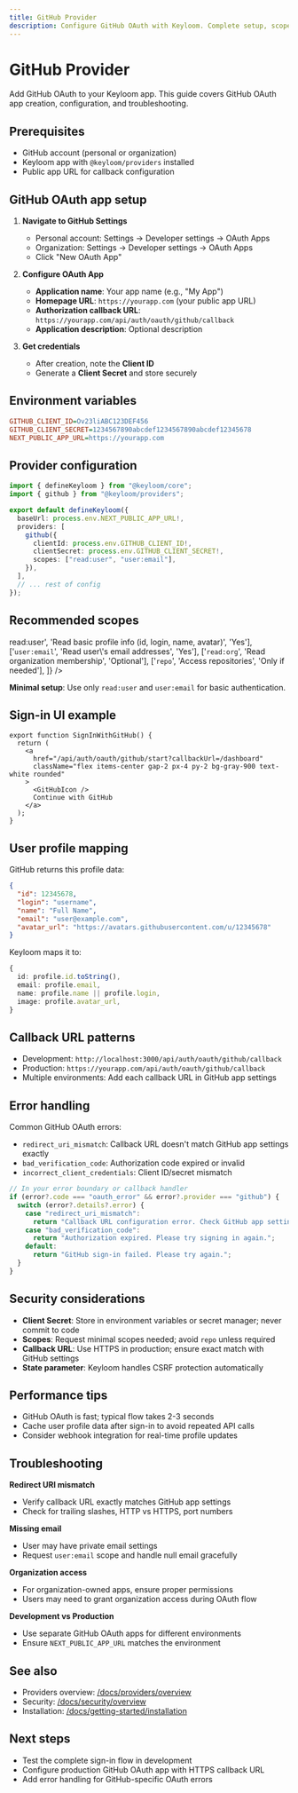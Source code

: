 ```yaml
---
title: GitHub Provider
description: Configure GitHub OAuth with Keyloom. Complete setup, scopes, callback URLs, troubleshooting, and security considerations.
---
```



# GitHub Provider

Add GitHub OAuth to your Keyloom app. This guide covers GitHub OAuth app creation, configuration, and troubleshooting.

## Prerequisites

- GitHub account (personal or organization)
- Keyloom app with `@keyloom/providers` installed
- Public app URL for callback configuration

## GitHub OAuth app setup

1. **Navigate to GitHub Settings**
   - Personal account: Settings → Developer settings → OAuth Apps
   - Organization: Settings → Developer settings → OAuth Apps
   - Click "New OAuth App"

2. **Configure OAuth App**
   - **Application name**: Your app name (e.g., "My App")
   - **Homepage URL**: `https://yourapp.com` (your public app URL)
   - **Authorization callback URL**: `https://yourapp.com/api/auth/oauth/github/callback`
   - **Application description**: Optional description

3. **Get credentials**
   - After creation, note the **Client ID**
   - Generate a **Client Secret** and store securely

## Environment variables

```ini title=".env.local"
GITHUB_CLIENT_ID=Ov23liABC123DEF456
GITHUB_CLIENT_SECRET=1234567890abcdef1234567890abcdef12345678
NEXT_PUBLIC_APP_URL=https://yourapp.com
```

## Provider configuration

```ts title="keyloom.config.ts"
import { defineKeyloom } from "@keyloom/core";
import { github } from "@keyloom/providers";

export default defineKeyloom({
  baseUrl: process.env.NEXT_PUBLIC_APP_URL!,
  providers: [
    github({
      clientId: process.env.GITHUB_CLIENT_ID!,
      clientSecret: process.env.GITHUB_CLIENT_SECRET!,
      scopes: ["read:user", "user:email"],
    }),
  ],
  // ... rest of config
});
```

## Recommended scopes

<Table
  headers={['Scope', 'Purpose', 'Required']}
  rows={[
    ['<code>read:user</code>', 'Read basic profile info (id, login, name, avatar)', 'Yes'],
    ['<code>user:email</code>', 'Read user\'s email addresses', 'Yes'],
    ['<code>read:org</code>', 'Read organization membership', 'Optional'],
    ['<code>repo</code>', 'Access repositories', 'Only if needed'],
  ]}
/>

**Minimal setup**: Use only `read:user` and `user:email` for basic authentication.

## Sign-in UI example

```tsx title="components/SignIn.tsx"
export function SignInWithGitHub() {
  return (
    <a
      href="/api/auth/oauth/github/start?callbackUrl=/dashboard"
      className="flex items-center gap-2 px-4 py-2 bg-gray-900 text-white rounded"
    >
      <GitHubIcon />
      Continue with GitHub
    </a>
  );
}
```

## User profile mapping

GitHub returns this profile data:

```json
{
  "id": 12345678,
  "login": "username",
  "name": "Full Name",
  "email": "user@example.com",
  "avatar_url": "https://avatars.githubusercontent.com/u/12345678"
}
```

Keyloom maps it to:
```ts
{
  id: profile.id.toString(),
  email: profile.email,
  name: profile.name || profile.login,
  image: profile.avatar_url,
}
```

## Callback URL patterns

- Development: `http://localhost:3000/api/auth/oauth/github/callback`
- Production: `https://yourapp.com/api/auth/oauth/github/callback`
- Multiple environments: Add each callback URL in GitHub app settings

## Error handling

Common GitHub OAuth errors:

- `redirect_uri_mismatch`: Callback URL doesn't match GitHub app settings exactly
- `bad_verification_code`: Authorization code expired or invalid
- `incorrect_client_credentials`: Client ID/secret mismatch

```ts title="Error handling example"
// In your error boundary or callback handler
if (error?.code === "oauth_error" && error?.provider === "github") {
  switch (error?.details?.error) {
    case "redirect_uri_mismatch":
      return "Callback URL configuration error. Check GitHub app settings.";
    case "bad_verification_code":
      return "Authorization expired. Please try signing in again.";
    default:
      return "GitHub sign-in failed. Please try again.";
  }
}
```

## Security considerations

- **Client Secret**: Store in environment variables or secret manager; never commit to code
- **Scopes**: Request minimal scopes needed; avoid `repo` unless required
- **Callback URL**: Use HTTPS in production; ensure exact match with GitHub settings
- **State parameter**: Keyloom handles CSRF protection automatically

## Performance tips

- GitHub OAuth is fast; typical flow takes 2-3 seconds
- Cache user profile data after sign-in to avoid repeated API calls
- Consider webhook integration for real-time profile updates

## Troubleshooting

**Redirect URI mismatch**
- Verify callback URL exactly matches GitHub app settings
- Check for trailing slashes, HTTP vs HTTPS, port numbers

**Missing email**
- User may have private email settings
- Request `user:email` scope and handle null email gracefully

**Organization access**
- For organization-owned apps, ensure proper permissions
- Users may need to grant organization access during OAuth flow

**Development vs Production**
- Use separate GitHub OAuth apps for different environments
- Ensure `NEXT_PUBLIC_APP_URL` matches the environment

## See also

- Providers overview: [/docs/providers/overview](/docs/providers/overview)
- Security: [/docs/security/overview](/docs/security/overview)
- Installation: [/docs/getting-started/installation](/docs/getting-started/installation)

## Next steps

- Test the complete sign-in flow in development
- Configure production GitHub OAuth app with HTTPS callback URL
- Add error handling for GitHub-specific OAuth errors
